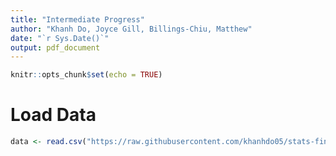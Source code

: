 ```yaml
---
title: "Intermediate Progress"
author: "Khanh Do, Joyce Gill, Billings-Chiu, Matthew"
date: "`r Sys.Date()`"
output: pdf_document
---
```


```r
knitr::opts_chunk$set(echo = TRUE)
```

# Load Data

```r
data <- read.csv("https://raw.githubusercontent.com/khanhdo05/stats-final-230/refs/heads/main/Most-Recent-Cohorts-Institution.csv")
```